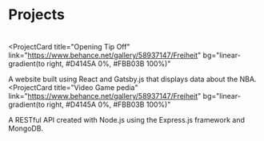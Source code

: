 # Projects

#

<ProjectCard
  title="Opening Tip Off"
  link="https://www.behance.net/gallery/58937147/Freiheit"
  bg="linear-gradient(to right, #D4145A 0%, #FBB03B 100%)"
>
  A website built using React and Gatsby.js that displays data about the NBA.
</ProjectCard>
<ProjectCard
  title="Video Game pedia"
  link="https://www.behance.net/gallery/58937147/Freiheit"
  bg="linear-gradient(to right, #D4145A 0%, #FBB03B 100%)"
>
  A RESTful API created with Node.js using the Express.js framework and MongoDB.
</ProjectCard>
